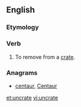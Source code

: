 ==English==

===Etymology===
{{prefix|un|crate|lang=en}}

===Verb===
{{en-verb|uncrates|uncrating|uncrated|uncrated}}

# To remove from a [[crate]].

===Anagrams===
* [[centaur#English|centaur]], [[Centaur#English|Centaur]]

[[et:uncrate]]
[[vi:uncrate]]